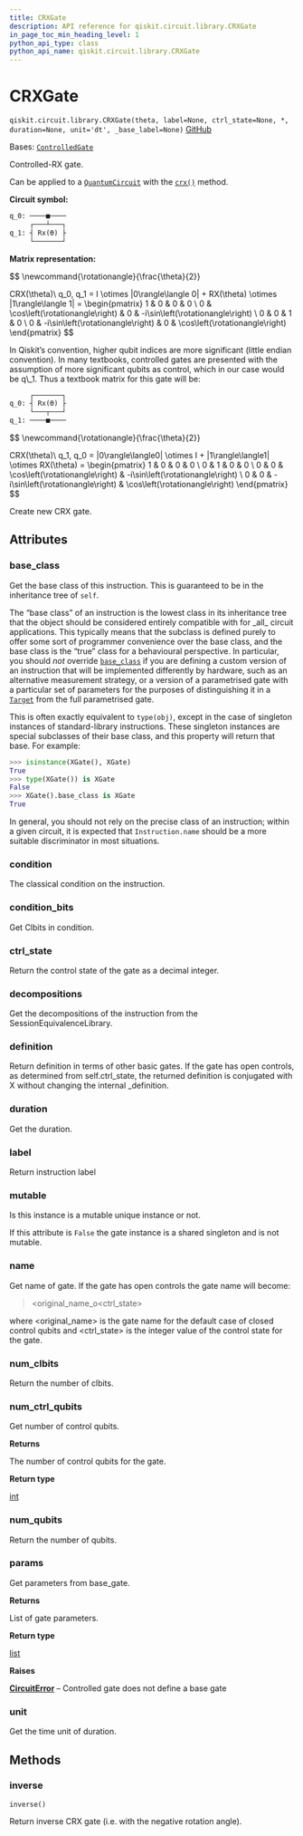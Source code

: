 ```yaml
---
title: CRXGate
description: API reference for qiskit.circuit.library.CRXGate
in_page_toc_min_heading_level: 1
python_api_type: class
python_api_name: qiskit.circuit.library.CRXGate
---
```


# CRXGate

<span id="qiskit.circuit.library.CRXGate" />

`qiskit.circuit.library.CRXGate(theta, label=None, ctrl_state=None, *, duration=None, unit='dt', _base_label=None)` [GitHub](https://github.com/qiskit/qiskit/tree/stable/0.46/qiskit/circuit/library/standard_gates/rx.py "view source code")

Bases: [`ControlledGate`](qiskit.circuit.ControlledGate "qiskit.circuit.controlledgate.ControlledGate")

Controlled-RX gate.

Can be applied to a [`QuantumCircuit`](qiskit.circuit.QuantumCircuit "qiskit.circuit.QuantumCircuit") with the [`crx()`](qiskit.circuit.QuantumCircuit#crx "qiskit.circuit.QuantumCircuit.crx") method.

**Circuit symbol:**

```python
q_0: ────■────
     ┌───┴───┐
q_1: ┤ Rx(ϴ) ├
     └───────┘
```

**Matrix representation:**

$$
\newcommand{\rotationangle}{\frac{\theta}{2}}

CRX(\theta)\ q_0, q_1 =
    I \otimes |0\rangle\langle 0| + RX(\theta) \otimes |1\rangle\langle 1| =
    \begin{pmatrix}
        1 & 0 & 0 & 0 \\
        0 & \cos\left(\rotationangle\right) & 0 & -i\sin\left(\rotationangle\right) \\
        0 & 0 & 1 & 0 \\
        0 & -i\sin\left(\rotationangle\right) & 0 & \cos\left(\rotationangle\right)
    \end{pmatrix}
$$

<Admonition title="Note" type="note">
  In Qiskit’s convention, higher qubit indices are more significant (little endian convention). In many textbooks, controlled gates are presented with the assumption of more significant qubits as control, which in our case would be q\_1. Thus a textbook matrix for this gate will be:

  ```python
       ┌───────┐
  q_0: ┤ Rx(ϴ) ├
       └───┬───┘
  q_1: ────■────
  ```

  $$
  \newcommand{\rotationangle}{\frac{\theta}{2}}

  CRX(\theta)\ q_1, q_0 =
  |0\rangle\langle0| \otimes I + |1\rangle\langle1| \otimes RX(\theta) =
      \begin{pmatrix}
          1 & 0 & 0 & 0 \\
          0 & 1 & 0 & 0 \\
          0 & 0 & \cos\left(\rotationangle\right)   & -i\sin\left(\rotationangle\right) \\
          0 & 0 & -i\sin\left(\rotationangle\right) & \cos\left(\rotationangle\right)
      \end{pmatrix}
  $$
</Admonition>

Create new CRX gate.

## Attributes

<span id="qiskit.circuit.library.CRXGate.base_class" />

### base\_class

Get the base class of this instruction. This is guaranteed to be in the inheritance tree of `self`.

The “base class” of an instruction is the lowest class in its inheritance tree that the object should be considered entirely compatible with for \_all\_ circuit applications. This typically means that the subclass is defined purely to offer some sort of programmer convenience over the base class, and the base class is the “true” class for a behavioural perspective. In particular, you should *not* override [`base_class`](#qiskit.circuit.library.CRXGate.base_class "qiskit.circuit.library.CRXGate.base_class") if you are defining a custom version of an instruction that will be implemented differently by hardware, such as an alternative measurement strategy, or a version of a parametrised gate with a particular set of parameters for the purposes of distinguishing it in a [`Target`](qiskit.transpiler.Target "qiskit.transpiler.Target") from the full parametrised gate.

This is often exactly equivalent to `type(obj)`, except in the case of singleton instances of standard-library instructions. These singleton instances are special subclasses of their base class, and this property will return that base. For example:

```python
>>> isinstance(XGate(), XGate)
True
>>> type(XGate()) is XGate
False
>>> XGate().base_class is XGate
True
```

In general, you should not rely on the precise class of an instruction; within a given circuit, it is expected that `Instruction.name` should be a more suitable discriminator in most situations.

<span id="qiskit.circuit.library.CRXGate.condition" />

### condition

The classical condition on the instruction.

<span id="qiskit.circuit.library.CRXGate.condition_bits" />

### condition\_bits

Get Clbits in condition.

<span id="qiskit.circuit.library.CRXGate.ctrl_state" />

### ctrl\_state

Return the control state of the gate as a decimal integer.

<span id="qiskit.circuit.library.CRXGate.decompositions" />

### decompositions

Get the decompositions of the instruction from the SessionEquivalenceLibrary.

<span id="qiskit.circuit.library.CRXGate.definition" />

### definition

Return definition in terms of other basic gates. If the gate has open controls, as determined from self.ctrl\_state, the returned definition is conjugated with X without changing the internal \_definition.

<span id="qiskit.circuit.library.CRXGate.duration" />

### duration

Get the duration.

<span id="qiskit.circuit.library.CRXGate.label" />

### label

Return instruction label

<span id="qiskit.circuit.library.CRXGate.mutable" />

### mutable

Is this instance is a mutable unique instance or not.

If this attribute is `False` the gate instance is a shared singleton and is not mutable.

<span id="qiskit.circuit.library.CRXGate.name" />

### name

Get name of gate. If the gate has open controls the gate name will become:

> \<original\_name\_o\<ctrl\_state>

where \<original\_name> is the gate name for the default case of closed control qubits and \<ctrl\_state> is the integer value of the control state for the gate.

<span id="qiskit.circuit.library.CRXGate.num_clbits" />

### num\_clbits

Return the number of clbits.

<span id="qiskit.circuit.library.CRXGate.num_ctrl_qubits" />

### num\_ctrl\_qubits

Get number of control qubits.

**Returns**

The number of control qubits for the gate.

**Return type**

[int](https://docs.python.org/3/library/functions.html#int "(in Python v3.12)")

<span id="qiskit.circuit.library.CRXGate.num_qubits" />

### num\_qubits

Return the number of qubits.

<span id="qiskit.circuit.library.CRXGate.params" />

### params

Get parameters from base\_gate.

**Returns**

List of gate parameters.

**Return type**

[list](https://docs.python.org/3/library/stdtypes.html#list "(in Python v3.12)")

**Raises**

[**CircuitError**](circuit#qiskit.circuit.CircuitError "qiskit.circuit.CircuitError") – Controlled gate does not define a base gate

<span id="qiskit.circuit.library.CRXGate.unit" />

### unit

Get the time unit of duration.

## Methods

### inverse

<span id="qiskit.circuit.library.CRXGate.inverse" />

`inverse()`

Return inverse CRX gate (i.e. with the negative rotation angle).

